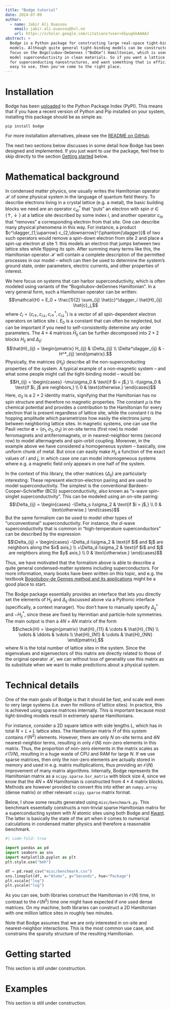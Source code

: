 ```yaml
---
title: "Bodge tutorial"
date: 2024-07-09
author:
  - name: Jabir Ali Ouassou
    email: jabir.ali.ouassou@hvl.no
    url: https://scholar.google.com/citations?user=SbyugkkAAAAJ
abstract: > 
  Bodge is a Python package for constructing large real-space tight-binding
  models. Although quite general tight-binding models can be constructed, we
  focus on the Bogoliubov-DeGennes ("BoDGe") Hamiltonian, which is used to
  model superconductivity in clean materials. So if you want a lattice model
  for superconducting nanostructures, and want something that is efficient yet
  easy to use, then you've come to the right place.
---
```


# Installation

Bodge has been [uploaded](https://pypi.org/project/bodge/) to the Python Package Index (PyPI). This means that if you have a recent version of Python and Pip installed on your system, installing this package should be as simple as:

    pip install bodge

For more installation alternatives, please see the [README on GitHub](https://github.com/jabirali/bodge).

The next two sections below discusses in some detail how Bodge has been designed and implemented. If you just want to *use* the package, feel free to skip directly to the section [Getting started][] below.

# Mathematical background

In condensed matter physics, one usually writes the Hamiltonian operator $\mathcal{H}$ of some physical system in the language of quantum field theory. To describe electrons living in a crystal lattice (e.g. a metal), the basic building blocks we need are an operator $c_{i\sigma}^\dagger$ that "puts" an electron with spin $\sigma \in \{\uparrow, \downarrow\}$ at a lattice site described by some index $i$, and another operator $c_{i\sigma}$ that "removes" a corresponding electron from that site. One can describe many physical phenomena in this way. For instance, a product $c^\dagger_{1,\uparrow} c_{2,\downarrow}^{\phantom{\dagger}}$ of two such operators would remove a spin-down electron from site $2$ and place a spin-up electron at site $1$: this models an electron that jumps between two lattice sites while flipping its spin. After summing many terms like this, the Hamiltonian operator $\mathcal{H}$ will contain a complete description of the permitted processes in our model – which can then be used to determine the system's ground state, order parameters, electric currents, and other properties of interest.

We here focus on systems that can harbor superconductivity, which is often modeled using variants of the "Bogoliubov-deGennes Hamiltonian". In a very general form, such a Hamiltonian operator can be written:
$$\mathcal{H} = E_0 + \frac{1}{2} \sum_{ij} \hat{c}^\dagger_i \hat{H}_{ij} \hat{c}_j,$$
where $\hat{c}_i = (c_{i\uparrow}, c_{i\downarrow}, c_{i\uparrow}^\dagger, c_{i\downarrow}^\dagger)$ is a vector of all spin-dependent electron operators on lattice site $i$. $E_0$ is a constant that can often be neglected, but can be important if you need to self-consistently determine any order parameters. The $4\times4$ matrices $\hat{H}_{ij}$ can be further decomposed into $2\times2$ blocks $H_{ij}$ and $\Delta_{ij}$:
$$\hat{H}_{ij} = \begin{pmatrix} H_{ij} & \Delta_{ij} \\ \Delta^\dagger_{ij} & -H^*_{ij} \end{pmatrix}.$$
Physically, the matrices $\{ H_{ij} \}$ describe all the non-superconducting properties of the system. A typical example of a non-magnetic system – and what some people might call *the* tight-binding model – would be:
$$H_{ij} = \begin{cases} -\mu\sigma_0 & \text{if $i = j$,} \\ -t\sigma_0 & \text{if $i, j$ are neighbors,} \\ 0 & \text{otherwise.} \end{cases}$$
Here, $\sigma_0$ is a $2\times2$ identity matrix, signifying that the Hamiltonian has no spin structure and therefore no magnetic properties.
The constant $\mu$ is the chemical potential and provides a contribution to the Hamiltonian for every electron that is present regardless of lattice site, while the constant $t$ is the hopping amplitude which parametrizes how easily the electrons jump between neighboring lattice sites. In magnetic systems, one can use the Pauli vector $\boldsymbol{\sigma} = (\sigma_1, \sigma_2, \sigma_3)$ in on-site terms (first row) to model ferromagnets and antiferromagnets, or in nearest-neighbor terms (second row) to model altermagnets and spin-orbit coupling. Moreover, in the example above we have considered a homogeneous system – basically, one uniform chunk of metal. But once can easily make $H_{ij}$ a function of the exact values of $i$ and $j$, in which case one can model inhomogeneous systems where e.g. a magnetic field only appears in one half of the system.

In the context of this library, the other matrices $\{ \Delta_{ij} \}$ are particularly interesting: These represent electron-electron pairing and are used to model superconductivity. The simplest is the conventional Bardeen–Cooper–Schrieffer (BCS) superconductivity, also known as "$s$-wave spin-singlet superconductivity". This can be modeled using an on-site pairing:
$$\Delta_{ij} = \begin{cases} -\Delta_s i\sigma_2 & \text{if $i = j$,} \\ 0 & \text{otherwise.} \end{cases}$$
But the same formalism can be used to model other types of "unconventional" superconductivity. For instance, the $d$-wave superconductivity that is common in "high-temperature superconductors" can be described by the expression
$$\Delta_{ij} = \begin{cases} -\Delta_d i\sigma_2 & \text{if $i$ and $j$ are neighbors along the $x$ axis,} \\ +\Delta_d i\sigma_2 & \text{if $i$ and $j$ are neighbors along the $y$ axis,} \\ 0 & \text{otherwise.} \end{cases}$$

Thus, we have motivated that the formalism above is able to describe a quite general condensed-matter systems including superconductors. For more information, many books have been written on this topic, and e.g. the textbook [Bogoliubov-de Gennes method and its applications](https://doi.org/10.1007/978-3-319-31314-6) might be a good place to start.

The Bodge package essentially provides an interface that lets you directly set the elements of $H_{ij}$ and $\Delta_{ij}$ discussed above via a Pythonic interface (specifically, a context manager). You don't have to manually specify $\Delta^\dagger_{ij}$ and $-H^*_{ij}$, since these are fixed by Hermitian and particle-hole symmetries. The main output is then a $4N \times 4N$ matrix of the form
$$\check{H} = \begin{pmatrix} \hat{H}_{11} & \cdots & \hat{H}_{1N} \\ \vdots & \ddots & \vdots \\ \hat{H}_{N1} & \cdots & \hat{H}_{NN} \end{pmatrix},$$
where $N$ is the total number of lattice sites in the system. Since the eigenvalues and eigenvectors of this matrix are directly related to those of the original operator $\mathcal{H}$, we can without loss of generality use this matrix as its substitute when we want to make predictions about a physical system.

# Technical details

One of the main goals of Bodge is that it should be fast, and scale well even to very large systems (i.e. even for millions of lattice sites). In practice, this is achieved using sparse matrices internally. This is important because most tight-binding models result in extremely sparse Hamiltonians.

For instance, consider a 2D square lattice with side lengths $L$, which has in total $N = L \times L$ lattice sites. The Hamiltonian matrix $\check{H}$ of this system contains $\mathcal{O}(N^2)$ elements. However, there are only $N$ on-site terms and $4N$ nearest-neighbor terms, resulting in only $\mathcal{O}(N)$ non-zero elements in this matrix. Thus, the proportion of non-zero elements in the matrix scales as $\mathcal{O}(1/N)$, resulting in a huge waste of CPU and RAM for large $N$. If we use sparse matrices, then only the non-zero elements are actually stored in memory and used in e.g. matrix multiplications, thus providing an $\mathcal{O}(N)$ improvement of many matrix algorithms. Internally, Bodge represents the Hamiltonian matrix as a `scipy.sparse.bsr_matrix` with block size 4, since we know that the $4N \times 4N$ Hamiltonian is constructed from $4\times4$ matrix blocks. Methods are however provided to convert this into either an `numpy.array` (dense matrix) or other relevant `scipy.sparse` matrix format.

Below, I show some results generated using `misc/benchmark.py`. This benchmark essentially constructs a non-trivial sparse Hamiltonian matrix for a superconducting system with $N$ atomic sites using both Bodge and [Kwant](https://kwant-project.org/). The latter is basically the state of the art when it comes to numerical calculations in condensed matter physics and therefore a reasonable benchmark. 
```python
#| code-fold: true

import pandas as pd
import seaborn as sns
import matplotlib.pyplot as plt
plt.style.use("bmh")

df = pd.read_csv("misc/benchmark.csv")
sns.lineplot(df, x="Atoms", y="Seconds", hue="Package")
plt.xscale("log")
plt.yscale("log")
```
As you can see, both libraries construct the Hamiltonian in $\mathcal{O}(N)$ time, in contrast to the $\mathcal{O}(N^2)$ time one might have expected if one used dense matrices. On my machine, both libraries can construct a 2D Hamiltonian with one million lattice sites in roughly two minutes.

Note that Bodge assumes that we are only interested in on-site and nearest-neighbor interactions. This is the most common use case, and constrains the sparsity structure of the resulting Hamiltonian.

# Getting started

This section is still under construction.

# Examples

This section is still under construction.
